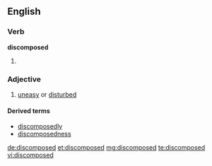 ==English==

===Verb===
'''discomposed'''

# {{en-past of|discompose}}

===Adjective===
{{en-adj}}

# [[uneasy]] or [[disturbed]]

====Derived terms====
* [[discomposedly]]
* [[discomposedness]]

[[de:discomposed]]
[[et:discomposed]]
[[mg:discomposed]]
[[te:discomposed]]
[[vi:discomposed]]